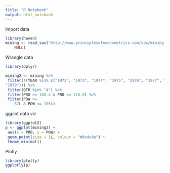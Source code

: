 ```yaml
---
title: "R Notebook"
output: html_notebook
---
```


Import data

```r
library(haven)
mining <- read_sas("http://www.principlesofeconometrics.com/sas/mining.sas7bdat", 
    NULL)
```

Wrangle data

```r
library(dplyr)

mining2 <- mining %>%
 filter(!(YEAR %in% c("1972", "1973", "1974", "1975", "1976", "1977", "1978", 
"1979"))) %>%
 filter(QTR %in% "4") %>%
 filter(PRO >= 100.4 & PRO <= 118.6) %>%
 filter(POW >= 
    67L & POW <= 105L)

```

ggplot data viz

```r
library(ggplot2)
p <- ggplot(mining2) +
 aes(x = PRO, y = POW) +
 geom_point(size = 1L, colour = "#0c4c8a") +
 theme_minimal()


```

Plotly

```r
library(plotly)
ggplotly(p)

```
```r

```


